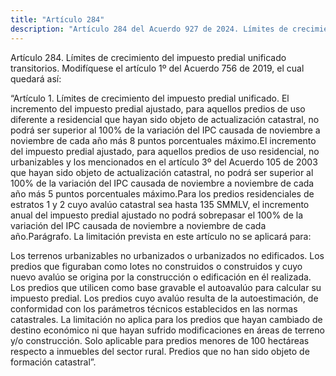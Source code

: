 ```yaml
---
title: "Artículo 284"
description: "Artículo 284 del Acuerdo 927 de 2024. Límites de crecimiento del impuesto predial unificado transitorios."
---
```


Artículo 284. Límites de crecimiento del impuesto predial unificado transitorios. Modifíquese el artículo 1º del Acuerdo 756 de 2019, el cual quedará así:
 
“Artículo 1. Límites de crecimiento del impuesto predial unificado. El incremento del impuesto predial ajustado, para aquellos predios de uso diferente a residencial que hayan sido objeto de actualización catastral, no podrá ser superior al 100% de la variación del IPC causada de noviembre a noviembre de cada año más 8 puntos porcentuales máximo.El incremento del impuesto predial ajustado, para aquellos predios de uso residencial, no urbanizables y los mencionados en el artículo 3º del Acuerdo 105 de 2003 que hayan sido objeto de actualización catastral, no podrá ser superior al 100% de la variación del IPC causada de noviembre a noviembre de cada año más 5 puntos porcentuales máximo.Para los predios residenciales de estratos 1 y 2 cuyo avalúo catastral sea hasta 135 SMMLV, el incremento anual del impuesto predial ajustado no podrá sobrepasar el 100% de la variación del IPC causada de noviembre a noviembre de cada año.Parágrafo. La limitación prevista en este artículo no se aplicará para:
 
Los terrenos urbanizables no urbanizados o urbanizados no edificados.
Los predios que figuraban como lotes no construidos o construidos y cuyo nuevo avalúo se origina por la construcción o edificación en él realizada.
Los predios que utilicen como base gravable el autoavalúo para calcular su impuesto predial.
Los predios cuyo avalúo resulta de la autoestimación, de conformidad con los parámetros técnicos establecidos en las normas catastrales.
La limitación no aplica para los predios que hayan cambiado de destino económico ni que hayan sufrido modificaciones en áreas de terreno y/o construcción.
Solo aplicable para predios menores de 100 hectáreas respecto a inmuebles del sector rural.
Predios que no han sido objeto de formación catastral”.